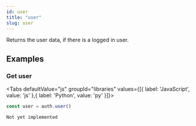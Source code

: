 ```yaml
---
id: user
title: "user"
slug: user
---
```



Returns the user data, if there is a logged in user.



















## Examples

### Get user



<Tabs
  defaultValue="js"
  groupId="libraries"
  values={[{ label: 'JavaScript', value: 'js' },{ label: 'Python', value: 'py' }]}>

<TabItem value="js">

```js
const user = auth.user()
```


</TabItem>
<TabItem value="py">


```
Not yet implemented
```


</TabItem>

</Tabs>